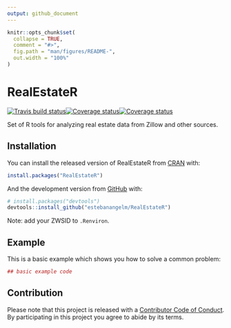 ```yaml
---
output: github_document
---
```


<!-- README.md is generated from README.Rmd. Please edit that file -->

```r
knitr::opts_chunk$set(
  collapse = TRUE,
  comment = "#>",
  fig.path = "man/figures/README-",
  out.width = "100%"
)
```
# RealEstateR
[![Travis build status](https://travis-ci.org/estebanangelm/RealEstateR.svg?branch=master)](https://travis-ci.org/estebanangelm/RealEstateR)[![Coverage status](https://coveralls.io/repos/github/estebanangelm/RealEstateR/badge.svg)](https://coveralls.io/r/estebanangelm/RealEstateR?branch=master)[![Coverage status](https://codecov.io/gh/estebanangelm/RealEstateR/branch/master/graph/badge.svg)](https://codecov.io/github/estebanangelm/RealEstateR?branch=master)

Set of R tools for analyzing real estate data from Zillow and other sources.

## Installation

You can install the released version of RealEstateR from [CRAN](https://CRAN.R-project.org) with:

``` r
install.packages("RealEstateR")
```

And the development version from [GitHub](https://github.com/) with:

``` r
# install.packages("devtools")
devtools::install_github("estebanangelm/RealEstateR")
```

Note: add your ZWSID to `.Renviron`.

## Example

This is a basic example which shows you how to solve a common problem:

```r
## basic example code
```

## Contribution

Please note that this project is released with a [Contributor Code of Conduct](CODE_OF_CONDUCT.md).
By participating in this project you agree to abide by its terms.

